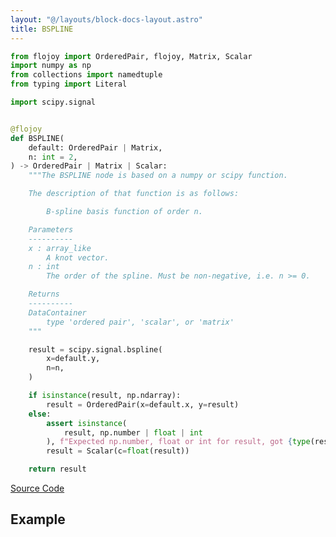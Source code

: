 ```yaml
---
layout: "@/layouts/block-docs-layout.astro"
title: BSPLINE
---
```



<PythonDocsDisplay docstring={docstring} />

```python
from flojoy import OrderedPair, flojoy, Matrix, Scalar
import numpy as np
from collections import namedtuple
from typing import Literal

import scipy.signal


@flojoy
def BSPLINE(
    default: OrderedPair | Matrix,
    n: int = 2,
) -> OrderedPair | Matrix | Scalar:
    """The BSPLINE node is based on a numpy or scipy function.

    The description of that function is as follows:

        B-spline basis function of order n.

    Parameters
    ----------
    x : array_like
        A knot vector.
    n : int
        The order of the spline. Must be non-negative, i.e. n >= 0.

    Returns
    ----------
    DataContainer
        type 'ordered pair', 'scalar', or 'matrix'
    """

    result = scipy.signal.bspline(
        x=default.y,
        n=n,
    )

    if isinstance(result, np.ndarray):
        result = OrderedPair(x=default.x, y=result)
    else:
        assert isinstance(
            result, np.number | float | int
        ), f"Expected np.number, float or int for result, got {type(result)}"
        result = Scalar(c=float(result))

    return result

```

[Source Code](https://github.com/flojoy-ai/blocks/blob/main/blocks/SCIPY/SIGNAL/BSPLINE/BSPLINE.py)

## Example
